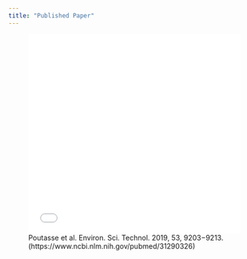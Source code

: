 ```yaml
---
title: "Published Paper"
---
```


![Poutasse et al. Environ. Sci. Technol. 2019, 53, 9203−9213. (https://www.ncbi.nlm.nih.gov/pubmed/31290326)](./Poutasse_et_al_2019.pdf){width=100% height=400} 
